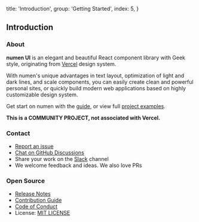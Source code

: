 
  title: 'Introduction',
  group: 'Getting Started',
  index: 5,
}

## Introduction

### About

**numen UI** is an elegant and beautiful React component library with Geek style,
originating from [Vercel](https://vercel.com?utm_source=numen-ui&utm_campaign=oss) design system.

With numen's unique advantages in text layout, optimization of light and dark lines, and scale components,
you can easily create clean and powerful personal sites, or quickly build modern web applications based on highly customizable design system.

Get start on numen with the [guide](/en-us/guide/installation),
or view full [project examples](https://github.com/numen-org/numen-ui/tree/master/examples).

<Note label="" type="warning">
  <b>This is a COMMUNITY PROJECT, not associated with Vercel.</b>
</Note>

### Contact

- [Report an issue](https://github.com/numen-org/numen-ui/issues/new)
- [Chat on GitHub Discussions](https://github.com/numen-org/numen-ui/discussions)
- Share your work on the [Slack](https://github.com/numen-org/numen-ui/discussions/572) channel
- We welcome feedback and ideas. We also love PRs

### Open Source

- [Release Notes](https://github.com/numen-org/numen-ui/releases)
- [Contribution Guide](https://github.com/numen-org/numen-ui/blob/master/.github/CONTRIBUTING.md)
- [Code of Conduct](https://github.com/numen-org/numen-ui/blob/master/.github/CODE_OF_CONDUCT.md)
- License: [MIT LICENSE](https://github.com/numen-org/numen-ui/blob/master/LICENSE)

